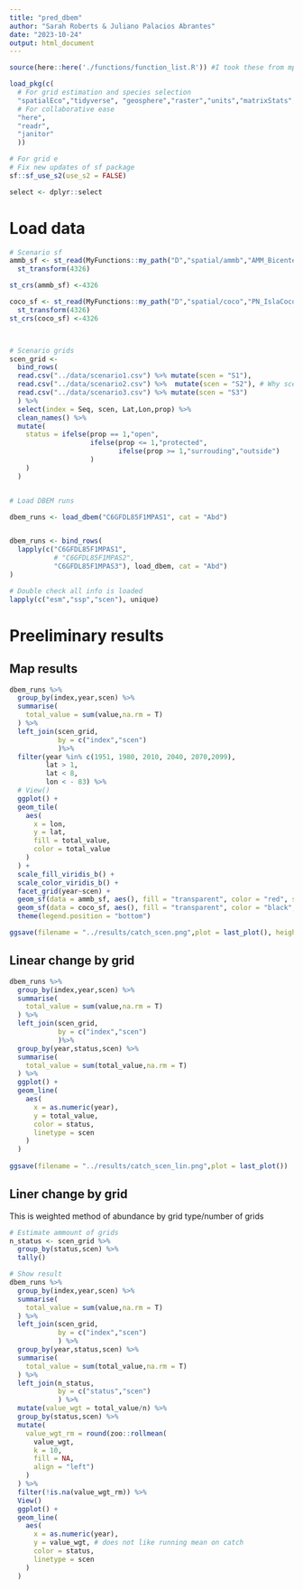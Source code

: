 ```yaml
---
title: "pred_dbem"
author: "Sarah Roberts & Juliano Palacios Abrantes"
date: "2023-10-24"
output: html_document
---
```


```r
source(here::here('./functions/function_list.R')) #I took these from mpa_c_toe

load_pkg(c(
  # For grid estimation and species selection
  "spatialEco","tidyverse", "geosphere","raster","units","matrixStats","sf","rmapshaper", "igraph",
  # For collaborative ease
  "here",
  "readr",
  "janitor"
  ))

# For grid e
# Fix new updates of sf package
sf::sf_use_s2(use_s2 = FALSE)

select <- dplyr::select

```

# Load data

```r

# Scenario sf
ammb_sf <- st_read(MyFunctions::my_path("D","spatial/ammb","AMM_Bicentenario_CostaRica.shp")) %>% 
  st_transform(4326)

st_crs(ammb_sf) <-4326

coco_sf <- st_read(MyFunctions::my_path("D","spatial/coco","PN_IslaCoco_CostaRica.shp")) %>% 
  st_transform(4326)
st_crs(coco_sf) <-4326



# Scenario grids
scen_grid <- 
  bind_rows(
  read.csv("../data/scenario1.csv") %>% mutate(scen = "S1"),
  read.csv("../data/scenario2.csv") %>%  mutate(scen = "S2"), # Why scenario 2 has prop2 and prop3? using prop for now
  read.csv("../data/scenario3.csv") %>% mutate(scen = "S3")
  ) %>% 
  select(index = Seq, scen, Lat,Lon,prop) %>% 
  clean_names() %>% 
  mutate(
    status = ifelse(prop == 1,"open",
                    ifelse(prop <= 1,"protected",
                           ifelse(prop >= 1,"surrouding","outside")
                    )
    )
  )


# Load DBEM runs

dbem_runs <- load_dbem("C6GFDL85F1MPAS1", cat = "Abd")


dbem_runs <- bind_rows(
  lapply(c("C6GFDL85F1MPAS1",
           # "C6GFDL85F1MPAS2",
           "C6GFDL85F1MPAS3"), load_dbem, cat = "Abd")
)

# Double check all info is loaded
lapply(c("esm","ssp","scen"), unique)

```


# Preeliminary results

## Map results

```r

dbem_runs %>% 
  group_by(index,year,scen) %>% 
  summarise(
    total_value = sum(value,na.rm = T)
  ) %>% 
  left_join(scen_grid,
            by = c("index","scen")
            )%>% 
  filter(year %in% c(1951, 1980, 2010, 2040, 2070,2099),
         lat > 1,
         lat < 8,
         lon < - 83) %>% 
  # View()
  ggplot() +
  geom_tile(
    aes(
      x = lon,
      y = lat,
      fill = total_value,
      color = total_value
    )
  ) +
  scale_fill_viridis_b() +
  scale_color_viridis_b() +
  facet_grid(year~scen) +
  geom_sf(data = ammb_sf, aes(), fill = "transparent", color = "red", size = 2) +
  geom_sf(data = coco_sf, aes(), fill = "transparent", color = "black", size = 2) +
  theme(legend.position = "bottom")

ggsave(filename = "../results/catch_scen.png",plot = last_plot(), height = 14)

```
## Linear change by grid

```r

dbem_runs %>% 
  group_by(index,year,scen) %>% 
  summarise(
    total_value = sum(value,na.rm = T)
  ) %>% 
  left_join(scen_grid,
            by = c("index","scen")
            )%>% 
  group_by(year,status,scen) %>% 
  summarise(
    total_value = sum(total_value,na.rm = T)
  ) %>% 
  ggplot() +
  geom_line(
    aes(
      x = as.numeric(year),
      y = total_value,
      color = status,
      linetype = scen
    )
  )
  
ggsave(filename = "../results/catch_scen_lin.png",plot = last_plot())

```
## Liner change by grid

This is weighted method of abundance by grid type/number of grids

```r

# Estimate ammount of grids
n_status <- scen_grid %>% 
  group_by(status,scen) %>% 
  tally()

# Show result
dbem_runs %>% 
  group_by(index,year,scen) %>% 
  summarise(
    total_value = sum(value,na.rm = T)
  ) %>% 
  left_join(scen_grid,
            by = c("index","scen")
            ) %>% 
  group_by(year,status,scen) %>% 
  summarise(
    total_value = sum(total_value,na.rm = T)
  ) %>% 
  left_join(n_status,
            by = c("status","scen")
            ) %>% 
  mutate(value_wgt = total_value/n) %>% 
  group_by(status,scen) %>% 
  mutate(
    value_wgt_rm = round(zoo::rollmean(
      value_wgt,
      k = 10, 
      fill = NA, 
      align = "left")
    )
  ) %>% 
  filter(!is.na(value_wgt_rm)) %>% 
  View()
  ggplot() +
  geom_line(
    aes(
      x = as.numeric(year),
      y = value_wgt, # does not like running mean on catch
      color = status,
      linetype = scen
    )
  )
  

```